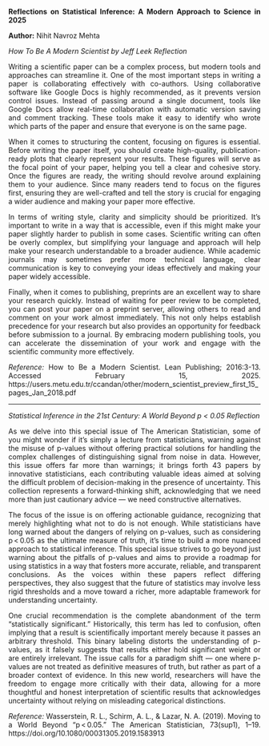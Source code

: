<div style="text-align: justify;">
**Reflections on Statistical Inference: A Modern Approach to Science in 2025**

**Author:** Nihit Navroz Mehta

*How To Be A Modern Scientist by Jeff Leek Reflection*

Writing a scientific paper can be a complex process, but modern tools and approaches can streamline it. One of the most important steps in writing a paper is collaborating effectively with co-authors. Using collaborative software like Google Docs is highly recommended, as it prevents version control issues. Instead of passing around a single document, tools like Google Docs allow real-time collaboration with automatic version saving and comment tracking. These tools make it easy to identify who wrote which parts of the paper and ensure that everyone is on the same page.

When it comes to structuring the content, focusing on figures is essential. Before writing the paper itself, you should create high-quality, publication-ready plots that clearly represent your results. These figures will serve as the focal point of your paper, helping you tell a clear and cohesive story. Once the figures are ready, the writing should revolve around explaining them to your audience. Since many readers tend to focus on the figures first, ensuring they are well-crafted and tell the story is crucial for engaging a wider audience and making your paper more effective.

In terms of writing style, clarity and simplicity should be prioritized. It’s important to write in a way that is accessible, even if this might make your paper slightly harder to publish in some cases. Scientific writing can often be overly complex, but simplifying your language and approach will help make your research understandable to a broader audience. While academic journals may sometimes prefer more technical language, clear communication is key to conveying your ideas effectively and making your paper widely accessible.

Finally, when it comes to publishing, preprints are an excellent way to share your research quickly. Instead of waiting for peer review to be completed, you can post your paper on a preprint server, allowing others to read and comment on your work almost immediately. This not only helps establish precedence for your research but also provides an opportunity for feedback before submission to a journal. By embracing modern publishing tools, you can accelerate the dissemination of your work and engage with the scientific community more effectively.

*Reference:* How to Be a Modern Scientist. Lean Publishing; 2016:3-13. Accessed February 15, 2025. https://users.metu.edu.tr/ccandan/other/modern_scientist_preview_first_15_pages_Jan_2018.pdf

___

*Statistical Inference in the 21st Century: A World Beyond p < 0.05 Reflection*

As we delve into this special issue of The American Statistician, some of you might wonder if it’s simply a lecture from statisticians, warning against the misuse of p-values without offering practical solutions for handling the complex challenges of distinguishing signal from noise in data. However, this issue offers far more than warnings; it brings forth 43 papers by innovative statisticians, each contributing valuable ideas aimed at solving the difficult problem of decision-making in the presence of uncertainty. This collection represents a forward-thinking shift, acknowledging that we need more than just cautionary advice — we need constructive alternatives.

The focus of the issue is on offering actionable guidance, recognizing that merely highlighting what not to do is not enough. While statisticians have long warned about the dangers of relying on p-values, such as considering p < 0.05 as the ultimate measure of truth, it’s time to build a more nuanced approach to statistical inference. This special issue strives to go beyond just warning about the pitfalls of p-values and aims to provide a roadmap for using statistics in a way that fosters more accurate, reliable, and transparent conclusions. As the voices within these papers reflect differing perspectives, they also suggest that the future of statistics may involve less rigid thresholds and a move toward a richer, more adaptable framework for understanding uncertainty.

One crucial recommendation is the complete abandonment of the term “statistically significant.” Historically, this term has led to confusion, often implying that a result is scientifically important merely because it passes an arbitrary threshold. This binary labeling distorts the understanding of p-values, as it falsely suggests that results either hold significant weight or are entirely irrelevant. The issue calls for a paradigm shift — one where p-values are not treated as definitive measures of truth, but rather as part of a broader context of evidence. In this new world, researchers will have the freedom to engage more critically with their data, allowing for a more thoughtful and honest interpretation of scientific results that acknowledges uncertainty without relying on misleading categorical distinctions.

*Reference:* Wasserstein, R. L., Schirm, A. L., & Lazar, N. A. (2019). Moving to a World Beyond “p < 0.05.” The American Statistician, 73(sup1), 1–19. https://doi.org/10.1080/00031305.2019.1583913
  
</div>

